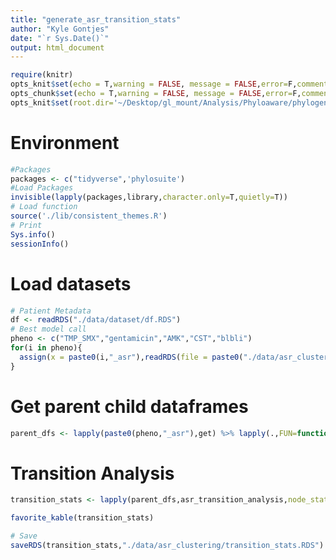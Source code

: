 ```yaml
---
title: "generate_asr_transition_stats"
author: "Kyle Gontjes"
date: "`r Sys.Date()`"
output: html_document
---
```


```r
require(knitr)
opts_knit$set(echo = T,warning = FALSE, message = FALSE,error=F,comment=NA) 
opts_chunk$set(echo = T,warning = FALSE, message = FALSE,error=F,comment=NA)
opts_knit$set(root.dir='~/Desktop/gl_mount/Analysis/Phyloaware/phylogenetic-resistance-ms/')
```

# Environment
```r
#Packages
packages <- c("tidyverse",'phylosuite')   
#Load Packages
invisible(lapply(packages,library,character.only=T,quietly=T)) 
# Load function
source('./lib/consistent_themes.R')
# Print
Sys.info()
sessionInfo() 
``` 

# Load datasets
```r
# Patient Metadata
df <- readRDS("./data/dataset/df.RDS")
# Best model call
pheno <- c("TMP_SMX","gentamicin","AMK","CST","blbli")
for(i in pheno){
  assign(x = paste0(i,"_asr"),readRDS(file = paste0("./data/asr_clustering/",i,"_asr.RDS")))
} 
```

# Get parent child dataframes
```r
parent_dfs <- lapply(paste0(pheno,"_asr"),get) %>% lapply(.,FUN=function(x){x[["parent_child_df"]]}) %>% `names<-`(pheno)
```

# Transition Analysis 
```r
transition_stats <- lapply(parent_dfs,asr_transition_analysis,node_states="joint") %>% do.call(rbind,.) %>% mutate(pheno = pheno)  %>% `rownames<-`(NULL)

favorite_kable(transition_stats)

# Save
saveRDS(transition_stats,"./data/asr_clustering/transition_stats.RDS")
```
